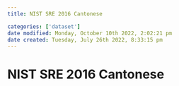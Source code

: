 ```yaml
---
title: NIST SRE 2016 Cantonese

categories: ['dataset']
date modified: Monday, October 10th 2022, 2:02:21 pm
date created: Tuesday, July 26th 2022, 8:33:15 pm
---
```


# NIST SRE 2016 Cantonese



